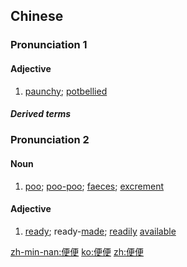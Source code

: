 ==Chinese==
{{zh-forms}}

===Pronunciation 1===
{{zh-pron
|m=piánpián
|ma=zh-cmn-便便.ogg
|c=pin4 pin4
|cat=a
}}

====Adjective====
{{zh-adj}}

# [[paunchy]]; [[potbellied]]

=====Derived terms=====
{{zh-der|喋喋便便|大腹便便|空腹便便|腹便便}}

===Pronunciation 2===
{{zh-pron
|m=biànbiàn,tl=y
|c=bin6 bin6
|h=pfs=phien-phien
|mn=piān-piān
|ma=zh-cmn-2-便便.ogg
|cat=m:n,h:a,mn:a
}}

====Noun====
{{zh-noun}}

# {{lb|zh|Mandarin|Cantonese|colloquial|juvenile}} [[poo]]; [[poo-poo]]; [[faeces]]; [[excrement]]

====Adjective====
{{zh-adj}}

# {{lb|zh|Hakka|Min Nan}} [[ready]]; ready-[[made]]; [[readily]] [[available]]

[[zh-min-nan:便便]]
[[ko:便便]]
[[zh:便便]]